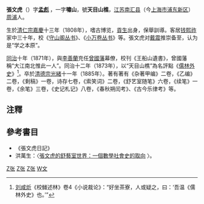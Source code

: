 '''張文虎'''（{{bd|1808年||1885年||Z}}）字'''[https://ctext.org/library.pl?if=en&file=36989&page=2 孟彪] {{Wayback|url=https://ctext.org/library.pl?if=en&file=36989&page=2 |date=20220101164258 }}'''，一字'''嘯山'''，號'''天目山樵'''，[[江苏|江苏]][[南汇县|南汇县]]（今[[上海市|上海市]][[浦东新区|浦东新区]]）[[周浦|周浦]]人。

生於[[清仁宗|清仁宗]][[嘉慶|嘉慶]]十三年（1808年），嗜古博览，[[貢生|貢生]]出身，保舉訓導。客居[[钱熙祚|钱熙祚]]家中三十年，校《[[守山阁丛书|守山阁丛书]]》、《[[小万卷丛书|小万卷丛书]]》等。張文虎对[[戴震|戴震]]推崇备至，认为是“学之本原”。

[[同治|同治]]十年（1871年），與[[李善蘭|李善蘭]]充任[[曾國藩|曾國藩]]幕僚，校刊《王船山遺書》，曾國藩稱“大江南北惟此一人”。同治十二年（1873年），以“天目山樵”為名評點《[[儒林外史|儒林外史]]》<ref>[[刘咸炘|刘咸炘]]《校雠述林》卷4《小说裁论》：“好坐茶寮，人或疑之，曰：‘吾温《儒林外史》也。’”</ref>。卒於[[清德宗|清德宗]][[光緒|光緒]]十一年（1885年）。著有著有《杂著甲编》二卷，《乙编》二卷，《剩稿》一卷，诗存七卷，《索笑词》二卷，《舒艺室随笔》六卷，《续笔》一卷，《余笔》三卷，《史记札记》八卷，《春秋朔闰考》、《古今乐律考》等。

==注釋==
{{reflist}}
==參考書目==
* 《張文虎日記》
*洪萬生：〈[http://ccsdb.ncl.edu.tw/ccs/image/01_011_002_01_09.pdf 張文虎的舒藝室世界：一個數學社會史的取向] {{Wayback|url=http://ccsdb.ncl.edu.tw/ccs/image/01_011_002_01_09.pdf |date=20180202012452 }}〉。
[[Category:清朝作家|Z张]]
[[Category:湘军人物|Z张]]
[[Category:南匯人|Z张]]
[[Category:张姓|W文]]